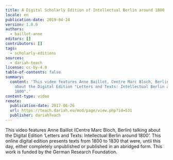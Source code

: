 ```yaml
---
title: A Digital Scholarly Edition of Intellectual Berlin around 1800
locale: en
publication-date: 2019-04-24
version: 1.0.0
authors:
  - baillot-anne
editors: []
contributors: []
tags:
  - scholarly-editions
sources:
  - dariah-teach
license: cc-by-4.0
table-of-contents: false
summary:
  content: 'This video features Anne Baillot, Centre Marc Bloch, Berlin, talking
    about the Digital Edition "Letters and Texts: Intellectual Berlin around
    1800".'
content-type: video
remote:
  publication-date: 2017-06-26
  url: https://teach.dariah.eu/mod/page/view.php?id=531
  publisher: dariahTeach
---
```

This video features Anne Baillot (Centre Marc Bloch, Berlin) talking about the Digital Edition ‘Letters and Texts: Intellectual Berlin around 1800’. This online digital edition presents texts from 1800 to 1830 that were, until this day, either completely unpublished or published in an abridged form. This work is funded by the German Research Foundation.

<VideoCard title="DH in Practice" subtitle="A Digital Scholarly Edition of Intellectual Berlin around 1800" id="5NXV7YX6KKM" image="images/anne-baillot.png" />

